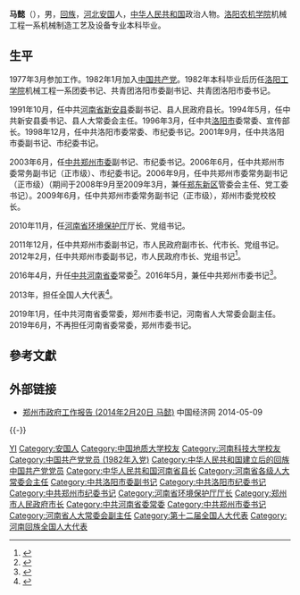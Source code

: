 '''马懿'''（{{bd|1959年|4月|}}），男，[[回族|回族]]，[[河北|河北]][[安国市|安国]]人，[[中华人民共和国|中华人民共和国]]政治人物。[[洛阳农机学院|洛阳农机学院]]机械工程一系机械制造工艺及设备专业本科毕业。

== 生平 ==
1977年3月参加工作。1982年1月加入[[中国共产党|中国共产党]]。1982年本科毕业后历任[[洛阳工学院|洛阳工学院]]机械工程一系团委书记、共青团洛阳市委副书记、共青团洛阳市委书记。

1991年10月，任中共[[河南省|河南省]][[新安县|新安县]]委副书记、县人民政府县长。1994年5月，任中共新安县委书记、县人大常委会主任。1996年3月，任中共[[洛阳市|洛阳市]]委常委、宣传部长。1998年12月，任中共洛阳市委常委、市纪委书记。2001年9月，任中共洛阳市委副书记、市纪委书记。

2003年6月，任[[中共郑州市委|中共郑州市委]]副书记、市纪委书记。2006年6月，任中共郑州市委常务副书记（正市级）、市纪委书记。2006年9月，任中共郑州市委常务副书记（正市级）（期间于2008年9月至2009年3月，兼任[[郑东新区|郑东新区]]管委会主任、党工委书记）。2009年6月，任中共郑州市委常务副书记（正市级），郑州市委党校校长。

2010年11月，任[[河南省环境保护厅|河南省环境保护厅]]厅长、党组书记。

2011年12月，任中共郑州市委副书记，市人民政府副市长、代市长、党组书记。2012年2月，任中共郑州市委副书记，市人民政府市长、党组书记<ref>{{cite news|title=2月任免：4省份政协副主席履新 3名副省级官员被查|url=http://news.163.com/14/0228/19/9M6O6JT300014JB6.html|accessdate=2014-02-28|newspaper=网易|archive-url=https://web.archive.org/web/20160427092810/http://news.163.com/14/0228/19/9M6O6JT300014JB6.html|archive-date=2016-04-27|dead-url=yes}}</ref>。

2016年4月，升任[[中共河南省委|中共河南省委]]常委<ref>{{cite news|title=河南省郑州市市长马懿升任河南省委常委|url=http://www.thepaper.cn/newsDetail_forward_1457696|accessdate=2016-04-18|newspaper=澎湃新闻|archive-date=2019-06-09|archive-url=https://web.archive.org/web/20190609144722/http://www.thepaper.cn/newsDetail_forward_1457696|dead-url=no}}</ref>。2016年5月，兼任中共郑州市委书记<ref>{{cite web|url=http://www.thepaper.cn/newsDetail_forward_1473852|title=马懿任河南郑州市委书记，程志明任郑州市委副书记|publisher=澎湃新闻|accessdate=2016-05-24|archive-date=2016-06-02|archive-url=https://web.archive.org/web/20160602183925/http://www.thepaper.cn/newsDetail_forward_1473852|dead-url=no}}</ref>。

2013年，担任全国人大代表<ref>{{cite news|title=全国人大代表信息-马懿|url= http://210.82.31.1:8084/delegate/viewDelegate.action?dbid=121360|accessdate=2013-04-05|newspaper=全国人大网|archive-url=https://web.archive.org/web/20160428020611/http://www.npc.gov.cn/delegate/viewDelegate.action?dbid=121360|archive-date=2016-04-28|dead-url=yes}}</ref>。

2019年1月，任中共河南省委常委，郑州市委书记，河南省人大常委会副主任。2019年6月，不再担任河南省委常委，郑州市委书记。

== 參考文獻 ==
{{reflist|2}}

== 外部链接 ==
* [http://district.ce.cn/newarea/roll/201403/05/t20140305_2419129.shtml 郑州市政府工作报告 (2014年2月20日 马懿)] {{Wayback|url=http://district.ce.cn/newarea/roll/201403/05/t20140305_2419129.shtml |date=20190612015713 }} 中国经济网 2014-05-09

{{-}}
{{start box}}
{{s-ppo|cpc}}
{{s-before|[[吴天君|吴天君]]}}
{{s-title|[[中国共产党郑州市委员会|中国共产党郑州市委员会]]书记|2016年5月－2019年6月}}
{{s-after|[[徐立毅|徐立毅]]}}
{{s-gov|prc}}
{{s-before|[[吴天君|吴天君]]}}
{{s-title|[[郑州市人民政府|郑州市人民政府]]市长|2011年12月－2016年5月}}
{{s-after|[[程志明|程志明]]}}
{{s-before|[[李庆瑞|李庆瑞]]}}
{{s-title|[[河南省环保厅|河南省环保厅]]厅长|2010年11月－2011年12月}}
{{s-after|[[王照平|王照平]]}}
{{end box}}

{{河南省领导人}}
{{郑州市市长}}

{{Authority control}}
{{DEFAULTSORT:MA马}}
[[Category:马姓|YI]]
[[Category:安国人|Category:安国人]]
[[Category:中国地质大学校友|Category:中国地质大学校友]]
[[Category:河南科技大学校友|Category:河南科技大学校友]]
[[Category:中国共产党党员_(1982年入党)|Category:中国共产党党员 (1982年入党)]]
[[Category:中华人民共和国建立后的回族中国共产党党员|Category:中华人民共和国建立后的回族中国共产党党员]]
[[Category:中华人民共和国河南省县长|Category:中华人民共和国河南省县长]]
[[Category:河南省各级人大常委会主任|Category:河南省各级人大常委会主任]]
[[Category:中共洛阳市委副书记|Category:中共洛阳市委副书记]]
[[Category:中共洛阳市纪委书记|Category:中共洛阳市纪委书记]]
[[Category:中共郑州市纪委书记|Category:中共郑州市纪委书记]]
[[Category:河南省环境保护厅厅长|Category:河南省环境保护厅厅长]]
[[Category:郑州市人民政府市长|Category:郑州市人民政府市长]]
[[Category:中共河南省委常委|Category:中共河南省委常委]]
[[Category:中共郑州市委书记|Category:中共郑州市委书记]]
[[Category:河南省人大常委会副主任|Category:河南省人大常委会副主任]]
[[Category:第十二届全国人大代表|Category:第十二届全国人大代表]]
[[Category:河南回族全国人大代表|Category:河南回族全国人大代表]]